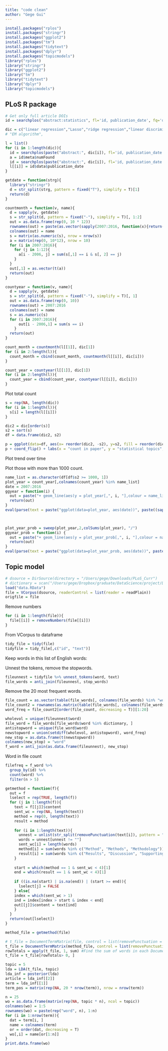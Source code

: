 ```yaml
---
title: "code clean"
author: "Gege Gui"
---
```


```r
install.packages("rplos")
install.packages("stringr")
install.packages("ggplot2")
install.packages("tm")
install.packages("tidytext")
install.packages("dplyr")
install.packages("topicmodels")
library("rplos")
library("stringr")
library("ggplot2")
library("tm")
library("tidytext")
library("dplyr")
library("topicmodels")
```

## PLoS R package

```r
# Get only full article DOIs
id = searchplos("abstract:statistics", fl='id, publication_date', fq='doc_type:full', sort = 'publication_date desc', start=0)

dic = c("linear regression","Lasso","ridge regression","linear discriminant analysis","bootstrap","maximum likelihood","MCMC","neural network","support vector machine","clustering","principal component","independent component","random forest","graphical model", "Kaplan", "Cox proportional")
# "EM algorithm",

l = list()
for (i in 1:length(dic)){
  id = searchplos(paste("abstract:", dic[i]), fl='id, publication_date', sort = 'publication_date desc', start=0)
  a = id$meta$numFound
  id = searchplos(paste("abstract:", dic[i]), fl='id, publication_date', sort = 'publication_date asc', start=0, limit = a)
  l[[i]] = id$data$publication_date
}
```

```r
getdate = function(strg){
  library("stringr")
  d = str_split(strg, pattern = fixed("T"), simplify = T)[1]
  return(d)
}

countmonth = function(v, name){
  d = sapply(v, getdate)
  s = str_split(d, pattern = fixed("-"), simplify = T)[, 1:2]
  out = as.data.frame(rep(0, 10 * 12))
  rownames(out) = paste(as.vector(sapply(2007:2016, function(x){return(rep(x, 12))})), "-", rep(1:12, 10), sep = "")
  colnames(out) = name
  s = matrix(as.numeric(s), nrow = nrow(s))
  a = matrix(rep(0, 10*12), nrow = 10)
  for (i in 2007:2016){
    for (j in 1:12){
      a[i - 2006, j] = sum(s[,1] == i & s[, 2] == j)
    }
  }
  out[,1] = as.vector(t(a))
  return(out)
}

countyear = function(v, name){
  d = sapply(v, getdate)
  s = str_split(d, pattern = fixed("-"), simplify = T)[, 1]
  out = as.data.frame(rep(0, 10))
  rownames(out) = 2007:2016
  colnames(out) = name
  s = as.numeric(s)
  for (i in 2007:2016){
      out[i - 2006,1] = sum(s == i)
    }
  return(out)
}

count_month = countmonth(l[[1]], dic[1])
for (i in 2:length(l)){
  count_month = cbind(count_month, countmonth(l[[i]], dic[i]))
}

count_year = countyear(l[[1]], dic[1])
for (i in 2:length(l)){
  count_year = cbind(count_year, countyear(l[[i]], dic[i]))
}
```

Plot total count

```r
s = rep(NA, length(dic))
for (i in 1:length(l)){
  s[i] = length(l[[i]])
}

dic2 = dic[order(s)]
s2 = sort(s)
df = data.frame(dic2, s2)

p = ggplot(data=df, aes(x= reorder(dic2, -s2), y=s2, fill = reorder(dic2, -s2))) + geom_bar(stat="identity")
p + coord_flip() + labs(x = "count in paper", y = "statistical topics", fill = "statistical topics") + geom_text(aes(label = s2), size = 3,  hjust = -0.5, position = position_dodge(width = 1)) + ylim(0, max(s) + 1000) 
```

Plot trend over time

Plot those with more than 1000 count.

```r
name_list = as.character(df[df$s2 >= 1000, 1])
plot_year = count_year[,colnames(count_year) %in% name_list]
date = 2007:2016
ggyear = function(i) {
  out = paste("+ geom_line(aes(y = plot_year[,", i, "],colour = name_list[",  i, "]))", sep = "")
  return(out)
}
eval(parse(text = paste("ggplot(data=plot_year, aes(date))", paste((sapply(1:10, ggyear)), collapse = "")))) + labs(title="Year count for count > 1000", x ="Time", y = "Count", colour = "Statistical method")

 

plot_year_prob = sweep(plot_year,2,colSums(plot_year), "/")
ggyear_prob = function(i) {
  out = paste("+ geom_line(aes(y = plot_year_prob[,", i, "],colour = name_list[",  i, "]))", sep = "")
  return(out)
}
eval(parse(text = paste("ggplot(data=plot_year_prob, aes(date))", paste((sapply(1:10, ggyear_prob)), collapse = "")))) + labs(title="Year count probability for count > 1000", x ="Time", y = "Probability in year", colour = "Statistical method")

```


## Topic model

```r
# dsource = DirSource(directory = "/Users/gege/Downloads/PLoS_Curr")
# dictionary = scan("/Users/gege/Dropbox/graduate/DataScience/project/Data/words.txt", character(), quote = "")
load("data.RData")
file = VCorpus(dsource, readerControl = list(reader = readPlain)) 
origfile = file
```

Remove numbers

```r
for (i in 1:length(file)){
  file[[i]] = removeNumbers(file[[i]])
}
```

From VCorpus to dataframe

```r
tidy_file = tidy(file)
tidyfile = tidy_file[,c("id", "text")]
```

Keep words in this list of English words: 

Unnest the tokens, remove the stopwords.

```r
fileunnest = tidyfile %>% unnest_tokens(word, text) 
file_words = anti_join(fileunnest, stop_words) 
```

Remove the 20 most frequent words.

```r
file_count = as.vector(table(file_words[, colnames(file_words) %in% "word"]))
file_count2 = rownames(as.matrix(table(file_words[, colnames(file_words) %in% "word"])))
word_freq = file_count2[order(file_count, decreasing = T)][1:20]

wholevol = unique(fileunnest$word)
file_word = file_words[file_words$word %in% dictionary, ]
antistopword = unique(file_word$word)
newstopword = union(setdiff(wholevol, antistopword), word_freq)
new_stop = as.data.frame(t(newstopword))
colnames(new_stop) = "word"
f_word = anti_join(as.data.frame(fileunnest), new_stop)
```

Word in file count

```r
filefreq = f_word %>%
  group_by(id) %>%
  count(word) %>%
  filter(n > 5)
```

```r
getmethod = function(f){
  out = f
  lselect = rep(TRUE, length(f))
  for (j in 1:length(f)){
    text = f[[j]]$content
    sent_wc = rep(NA, length(text))
    method = rep(0, length(text))
    result = method
    
    for (i in 1:length(text)){
      unnest = unlist(str_split(removePunctuation(text[i]), pattern = " ")) 
      words = unnest[unnest != ""]
      sent_wc[i] = length(words)
      method[i] = sum(words %in% c("Method", "Methods", "Methodology"))
      result[i] = sum(words %in% c("Results", "Discussion", "Supporting"))
    }
    
    start = which(method == 1 & sent_wc < 4)[1]
    end = which(result == 1 & sent_wc < 4)[1]
    
    if ((is.na(start) | is.na(end)) | (start >= end)){
      lselect[j] = FALSE
    } else{
    index = which(sent_wc > 1) 
    ind = index[index > start & index < end]
    out[[j]]$content = text[ind]
    }
  }
  return(out[lselect])
}

method_file = getmethod(file)
```

```r
# t_file = DocumentTermMatrix(file, control = list(removePunctuation = TRUE, removeNumbers = TRUE, stopwords = c(stopwords("english"), newstopword))) 
t_file = DocumentTermMatrix(method_file, control = list(removePunctuation = TRUE, removeNumbers = TRUE, stopwords = c(stopwords("english"), newstopword))) 
rowTotals = apply(t_file, 1, sum) #Find the sum of words in each Document
t_file = t_file[rowTotals> 0, ] 

topic = 5
lda = LDA(t_file, topic)
lda_inf = posterior(lda)
article = lda_inf[[2]]
term = lda_inf[[1]]
term_pos = matrix(rep(NA, 20 * nrow(term)), nrow = nrow(term))

n = 25
wo = as.data.frame(matrix(rep(NA, topic * n), ncol = topic))
colnames(wo) = 1:5 
rownames(wo) = paste(rep("word", n), 1:n)
for (i in 1:nrow(term)){
  dat = term[i, ]
  name = colnames(term)
  or = order(dat, decreasing = T)
  wo[,i] = name[or[1:n]]
}
print.data.frame(wo)
```